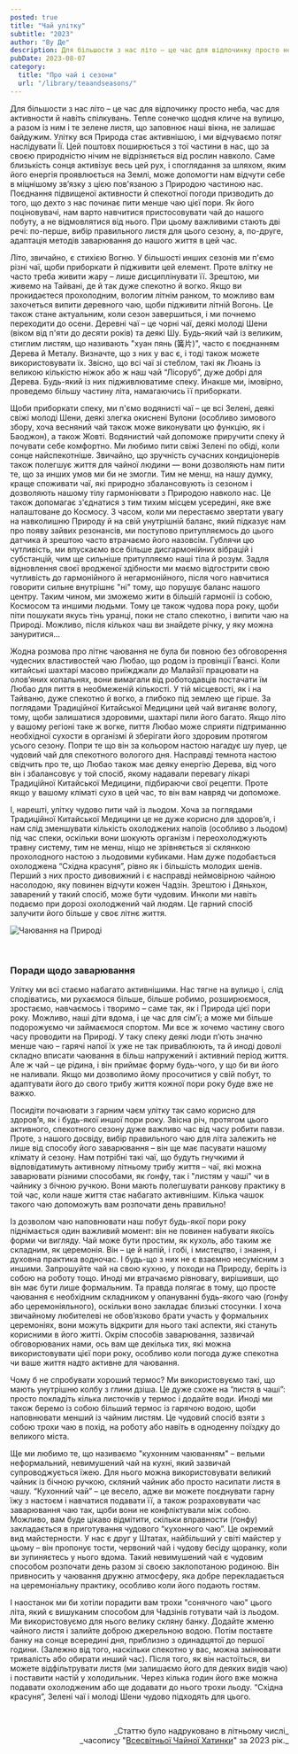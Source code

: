```yaml
---
posted: true
title: "Чай улітку"
subtitle: "2023"
author: "Ву Де"
description: Для більшости з нас літо – це час для відпочинку просто неба, час для активности й навіть спілкувань. Тепле сонечко щодня кличе на вулицю...
pubDate: 2023-08-07
category: 
  title: "Про чай і сезони"
  url: "/library/teaandseasons/"
---
```



Для більшости з нас літо – це час для відпочинку просто неба, час для активности й навіть спілкувань. Тепле сонечко щодня кличе на вулицю, а разом із ним і те зелене листя, що заповнює наші вікна, не залишає байдужим. Улітку вся Природа стає активнішою, і ми відчуваємо потяг наслідувати Її. Цей поштовх поширюється з тої частини в нас, що за своєю природністю нічим не відрізняється від рослин навколо. Саме близькість сонця активізує весь цей рух, і споглядання за шляхом, яким його енергія проявлюється на Землі, може допомогти нам відчути себе в міцнішому зв’язку з цією пов'язаною з Природою частиною нас. Поєднання підвищеної активности й спекотної погоди призводить до того, що дехто з нас починає пити менше чаю цієї пори. Як його поціновувачі, нам варто навчитися пристосовувати чай до нашого побуту, а не відмовлятися від нього. При цьому важливими стають дві речі: по-перше, вибір правильного листя для цього сезону, а, по-друге, адаптація методів заварювання до нашого життя в цей час.

Літо, звичайно, є стихією Вогню. У більшості инших сезонів ми п'ємо різні чаї, щоби приборкати й підживити цей елемент. Проте влітку не часто треба живити жару – лише дисциплінувати її. Зрештою, ми живемо на Тайвані, де й так дуже спекотно й вогко. Якщо ви прокидаєтеся прохолодним, вологим літнім ранком, то можливо вам захочеться випити деревного чаю, щоби підживити літній Вогонь. Це також стане актуальним, коли сезон завершиться, і ми почнемо переходити до осени. Деревні чаї – це чорні чаї, деякі молоді Шени (віком від п'яти до десяти років) та деякі Шу. Будь-який чай із великим, стиглим листям, що називають "хуан пянь (簧片)", часто є поєднанням Дерева й Металу. Визначте, що з них у вас є, і тоді також можете використовувати їх. Звісно, що всі чаї зі стеблом, такі як Люань із великою кількістю ніжок або ж наш чай “Лісоруб”, дуже добрі для Дерева. Будь-який із них підживлюватиме спеку. Инакше ми, імовірно, проведемо більшу частину літа, намагаючись її приборкати.

Щоби приборкати спеку, ми п'ємо водянисті чаї – це всі Зелені, деякі свіжі молоді Шени, деякі злегка окиснені Вулони (особливо зимового збору, хоча весняний чай також може виконувати цю функцію, як і Баоджон), а також Жовті. Водянистий чай допоможе приручити спеку й почувати себе комфортно. Ми любимо пити свіжі Зелені по обіді, коли сонце найспекотніше. Звичайно, що зручність сучасних кондиціонерів також полегшує життя для чайної людини — вони дозволяють нам пити те, що за инших умов ми би не змогли. Тим не менш, на нашу думку, краще споживати чаї, які природно збалансовують із сезоном і дозволяють нашому тілу гармоніювати з Природою навколо нас. Це також допомагає з'єднатися з тим тихим місцем усередині, яке вже налаштоване до Космосу. З часом, коли ми перестаємо звертати увагу на навколишню Природу й на свій унутрішній баланс, який підказує нам про появу зайвих резонансів, ми поступово притупляємось до цього датчика й зрештою часто втрачаємо його назовсім. Гублячи цю чутливість, ми впускаємо все більше дисгармонійних вібрацій і субстанцій, чим ще сильніше притупляємо наші тіла й розум. Задля відновлення своєї вродженої здібности ми маємо відгострити свою чутливість до гармонійного й негармонійного, після чого навчитися говорити сильне внутрішнє "ні" тому, що порушує баланс нашого центру. Таким чином, ми зможемо жити в більшій гармонії із собою, Космосом та иншими людьми. Тому це також чудова пора року, щоби піти пошукати якусь тінь уранці, поки не стало спекотно, і випити чаю на Природі. Можливо, після кількох чаш ви знайдете річку, у яку можна зануритися…

Жодна розмова про літнє чаювання не була би повною без обговорення чудесних властивостей чаю Любао, що родом із провінції Ґвансі. Коли китайські шахтарі масово приїжджали до Малайзії працювати на олов’яних копальнях, вони вимагали від роботодавців постачати їм Любао для пиття в необмеженій кількості. У тій місцевості, як і на Тайваню, дуже спекотно й вогко, а глибоко під землею ще гірше. За поглядами Традиційної Китайської Медицини цей чай виганяє вологу, тому, щоби залишатися здоровими, шахтарі пили його багато. Якщо літо у вашому регіоні таке ж вогке, пиття Любао може сприяти підтриманню необхідної сухости в організмі й зберігати його здоровим протягом усього сезону. Попри те що він за кольором настою нагадує шу пуер, це чудовий чай для спекотного вологого дня. Насправді темнота настою свідчить про те, що Любао також має деяку енергію Дерева, від чого він і збалансовує у той спосіб, якому надавали перевагу лікарі Традиційної Китайської Медицини, підбираючи свої рецепти. Проте якщо у вашому кліматі сухо в цей час, то він вам навряд чи допоможе.

І, нарешті, улітку чудово пити чай із льодом. Хоча за поглядами Традиційної Китайської Медицини це не дуже корисно для здоров’я, і нам слід зменшувати кількість охолоджених напоїв (особливо з льодом) під час спеки, оскільки вони шокують організм і переохолоджують травну систему, тим не менш, ніщо не зрівняється зі склянкою прохолодного настою з льодовими кубиками. Нам дуже подобається охолоджена “Східна красуня”, рівно як і більшість молодих шенів. Перший з них просто дивовижний і є насправді неймовірною чайною насолодою, яку повинен відчути кожен Чадзін. Зрештою і Дяньхон, заварений у такий спосіб, може бути чудовим. Инколи ми навіть подаємо при дорозі охолоджений чай людям. Це гарний спосіб залучити його більше у своє літнє життя.

<Image class="align-center" src={Image1} alt="Чаювання на Природі" />

<p>&nbsp;</p>

### Поради щодо заварювання

Улітку ми всі стаємо набагато активнішими. Нас тягне на вулицю і, слід сподіватись, ми рухаємося більше, більше робимо, розширюємося, зростаємо, навчаємось і творимо – саме так, як і Природа цієї пори року. Можливо, наші діти вдома, і це час для сім'ї; а може ми більше подорожуємо чи займаємося спортом. Ми все ж хочемо частину свого часу проводити на Природі. У таку спеку деякі люди п’ють значно менше чаю – гарячі напої їх уже не так приваблюють, та й иноді доволі складно вписати чаювання в більш напружений і активний період життя. Але ж чай – це рідина, і він приймає форму будь-чого, у що би ви його не наливали. Якщо ми дозволимо йому просочитися у свій побут, то адаптувати його до свого трибу життя кожної пори року буде вже не важко.

Посидіти почаювати з гарним чаєм улітку так само корисно для здоров’я, як і будь-якої иншої пори року. Звісна річ, протягом цього активного, спекотного сезону дуже важливо час від часу робити павзи. Проте, з нашого досвіду, вибір правильного чаю для літа залежить не лише від способу його заварювання – він ще має пасувати нашому клімату й сезону. Нам потрібні такі чаї, що будуть гнучкими й відповідатимуть активному літньому трибу життя – чаї, які можна заварювати різними способами, як ґонфу, так і "листям у чаші" чи в чайнику з бічною ручкою. Вони мають полегшувати ранкову практику в той час, коли наше життя стає набагато активнішим. Кілька чашок такого чаю допоможуть вам розпочати день правильно!

Із дозволом чаю наповнювати наш побут будь-якої пори року піднімається один важливий момент: він не повинен набувати якоїсь форми чи вигляду. Чай може бути простим, як кухоль, або таким же складним, як церемонія. Він – це й напій, і гобі, і мистецтво, і знання, і духовна практика водночас. І будь-що з них не є взаємно несумісним з иншими. Запрошуйте чай на свою кухню, у походи на Природу, беріть із собою на роботу тощо. Иноді ми втрачаємо рівновагу, вирішивши, що він має бути лише формальним. Та правда полягає в тому, що просте чаювання є необхідним складником у опануванні будь-якого чаю (ґонфу або церемоніяльного), оскільки воно закладає близькі стосунки. І хоча звичайному любителеві не обов’язково брати участь у формальних церемоніях, вони можуть відкрити для нього такі аспекти, які стануть корисними в його житті. Окрім способів заварювання, зазвичай обговорюваних нами, ось вам ще декілька тих, які можна використовувати цієї пори року, особливо коли погода дуже спекотна чи ваше життя надто активне для чаювання.

Чому б не спробувати хороший термос? Ми використовуємо такі, що мають унутрішню колбу з глини дзіша. Це дуже схоже на “листя в чаші”: просто покладіть кілька листочків у термос і додайте води. Иноді ми також беремо із собою більший термос із гарячою водою, щоби наповнювати менший із чайним листям. Це чудовий спосіб взяти з собою трохи чаю в похід, на роботу або навіть в одноденну поїздку до великого міста.

Ще ми любимо те, що називаємо "кухонним чаюванням" – вельми неформальний, невимушений чай на кухні, який зазвичай супроводжується їжею. Для нього можна використовувати великий чайник із бічною ручкою, скляний чайник або просто насипати листя в чашу. “Кухонний чай” – це весело, адже ви можете поєднувати гарну їжу з настоєм і навчатися подавати її, а також розраховувати час заварювання чаю так, щоби вони не конфліктували між собою. Можливо, вам буде цікаво відмітити, скільки вправности (ґонфу) закладається в приготування чудового “кухонного чаю”. Це окремий вид майстерности. У нас є друг у Штатах, найбільший у світі майстер у цьому – він пропонує тости, червоний чай і чудову бесіду щоранку, коли ви зупиняєтесь у нього вдома. Такий невимушений чай є чудовим способом розпочати день разом зі своєю заклопотаною родиною. Він привносить у чаювання дружню атмосферу, яка добре перекладається на церемоніальну практику, особливо коли його подають гостям.

І наостанок ми би хотіли порадити вам трохи "сонячного чаю" цього літа, який є вишуканим способом для Чадзінів готувати чай із льодом. Ми використовуємо для нього велику скляну банку. Додайте жменю чайного листя і залийте доброю джерельною водою. Потім поставте банку на сонце всередині дня, приблизно з одинадцятої до першої години. (Залежно від того, наскільки спекотно у вас, можна змінювати тривалість або обирати инший час). Після того, як він настоїться, ви можете відфільтрувати листя (ми залишаємо його для деяких видів чаю) і поставити настій у холодильник. Через кілька годин його вже можна подавати охолодженим або ще додавати до нього трохи льоду. “Східна красуня”, Зелені чаї і молоді Шени чудово підходять для цього.

<p>&nbsp;</p>
<p align="right" style="font-size: 0.9rem;">_Статтю було надруковано в літньому числі_<br />_часопису "<a href="http://www.globalteahut.org/" target="_blank" rel="noopener noreferrer">Всесвітньої Чайної Хатинки</a>" за 2023 рік._</p>